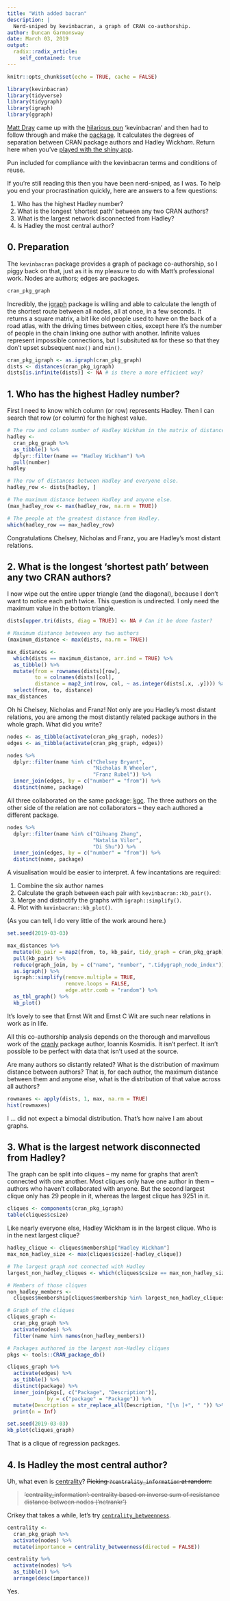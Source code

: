 ```yaml
---
title: "With added bacran"
description: |
  Nerd-sniped by kevinbacran, a graph of CRAN co-authorship.
author: Duncan Garmonsway
date: March 03, 2019
output:
  radix::radix_article:
    self_contained: true
---
```


```r
knitr::opts_chunk$set(echo = TRUE, cache = FALSE)

library(kevinbacran)
library(tidyverse)
library(tidygraph)
library(igraph)
library(ggraph)
```

[Matt Dray](https://twitter.com/mattdray) came up with the [hilarious
pun](https://www.rostrum.blog/2019/02/27/hadley-number/) 'kevinbacran' and then
had to follow through and make the
[package](https://github.com/matt-dray/kevinbacran).  It calculates the degrees
of separation between CRAN package authors and Hadley Wick*ham*.  Return here
when you've [played with the shiny
app](https://mattdray.shinyapps.io/hadley-number/).

<aside>
Pun included for compliance with the kevinbacran terms and conditions of reuse.
</aside>

If you're still reading this then you have been nerd-sniped, as I was.  To help
you end your procrastination quickly, here are answers to a few questions:

1. Who has the highest Hadley number?
1. What is the longest 'shortest path' between any two CRAN authors?
1. What is the largest network disconnected from Hadley?
1. Is Hadley the most central author?

## 0. Preparation

The `kevinbacran` package provides a graph of package co-authorship, so I piggy
back on that, just as it is my pleasure to do with Matt's professional work.
Nodes are authors; edges are packages.

```r
cran_pkg_graph
```

Incredibly, the  [igraph](https://cran.r-project.org/package=igraph) package is
willing and able to calculate the length of the shortest route between all
nodes, all at once, in a few seconds.  It returns a square matrix, a bit like
old people used to have on the back of a road atlas, with the driving times
between cities, except here it's the number of people in the chain linking one
author with another.  Infinite values represent impossible connections, but I
subsituted `NA` for these so that they don't upset subsequent `max()` and
`min()`.

```r
cran_pkg_igraph <- as.igraph(cran_pkg_graph)
dists <- distances(cran_pkg_igraph)
dists[is.infinite(dists)] <- NA # is there a more efficient way?
```

## 1. Who has the highest Hadley number?

First I need to know which column (or row) represents Hadley.  Then I can search
that row (or column) for the highest value.

```r
# The row and column number of Hadley Wickham in the matrix of distances.
hadley <-
  cran_pkg_graph %>%
  as_tibble() %>%
  dplyr::filter(name == "Hadley Wickham") %>%
  pull(number)
hadley

# The row of distances between Hadley and everyone else.
hadley_row <- dists[hadley, ]

# The maximum distance between Hadley and anyone else.
(max_hadley_row <- max(hadley_row, na.rm = TRUE))

# The people at the greatest distance from Hadley.
which(hadley_row == max_hadley_row)
```

Congratulations Chelsey, Nicholas and Franz, you are Hadley's most distant
relations.

## 2. What is the longest 'shortest path' between any two CRAN authors?

I now wipe out the entire upper triangle (and the diagonal), because I don't
want to notice each path twice.  This question is undirected.  I only need the
maximum value in the bottom triangle.

```r
dists[upper.tri(dists, diag = TRUE)] <- NA # Can it be done faster?

# Maximum distance beteween any two authors
(maximum_distance <- max(dists, na.rm = TRUE))

max_distances <-
  which(dists == maximum_distance, arr.ind = TRUE) %>%
  as_tibble() %>%
  mutate(from = rownames(dists)[row],
         to = colnames(dists)[col],
         distance = map2_int(row, col, ~ as.integer(dists[.x, .y]))) %>%
  select(from, to, distance)
max_distances
```

Oh hi Chelsey, Nicholas and Franz! Not only are you Hadley's most distant
relations, you are among the most distantly related package authors in the whole
graph.  What did you write?

```r
nodes <- as_tibble(activate(cran_pkg_graph, nodes))
edges <- as_tibble(activate(cran_pkg_graph, edges))

nodes %>%
  dplyr::filter(name %in% c("Chelsey Bryant",
                            "Nicholas R Wheeler",
                            "Franz Rubel")) %>%
  inner_join(edges, by = c("number" = "from")) %>%
  distinct(name, package)
```

All three collaborated on the same package:
[kgc](https://cran.r-project.org/package=kgc).  The three authors on the other
side of the relation are not collaborators -- they each authored a different
package.

```r
nodes %>%
  dplyr::filter(name %in% c("Qihuang Zhang",
                            "Natalia Vilor",
                            "Di Shu")) %>%
  inner_join(edges, by = c("number" = "from")) %>%
  distinct(name, package)
```

A visualisation would be easier to interpret.  A few incantations are required:

1. Combine the six author names
1. Calculate the graph between each pair with `kevinbacran::kb_pair()`.
1. Merge and distinctify the graphs with `igraph::simplify()`.
1. Plot with `kevinbacran::kb_plot()`.

(As you can tell, I do very little of the work around here.)

```r
set.seed(2019-03-03)

max_distances %>%
  mutate(kb_pair = map2(from, to, kb_pair, tidy_graph = cran_pkg_graph)) %>%
  pull(kb_pair) %>%
  reduce(graph_join, by = c("name", "number", ".tidygraph_node_index")) %>%
  as.igraph() %>%
  igraph::simplify(remove.multiple = TRUE,
                   remove.loops = FALSE,
                   edge.attr.comb = "random") %>%
  as_tbl_graph() %>%
  kb_plot()
```

It's lovely to see that Ernst Wit and Ernst C Wit are such near relations in
work as in life.

<aside> All this co-authorship analysis depends on the thorough and marvellous
work of the [cranly](https://cran.r-project.org/package=cranly) package author,
Ioannis Kosmidis.  It isn't perfect. It isn't possible to be perfect with data
that isn't used at the source.
</aside>

Are many authors so distantly related?  What is the distribution of maximum
distance between authors?  That is, for each author, the maximum distance
between them and anyone else, what is the distribution of that value across all
authors?

```r
rowmaxes <- apply(dists, 1, max, na.rm = TRUE)
hist(rowmaxes)
```

I ... did not expect a bimodal distribution.  That's how naive I am about
graphs.

## 3. What is the largest network disconnected from Hadley?

The graph can be split into cliques -- my name for graphs that aren't connected
with one another.  Most cliques only have one author in them -- authors who
haven't collaborated with anyone.  But the second largest clique only has 29
people in it, whereas the largest clique has 9251 in it.

```r
cliques <- components(cran_pkg_igraph)
table(cliques$csize)
```

Like nearly everyone else, Hadley Wickham is in the largest clique.  Who is in
the next largest clique?

```r
hadley_clique <- cliques$membership["Hadley Wickham"]
max_non_hadley_size <- max(cliques$csize[-hadley_clique])

# The largest graph not connected with Hadley
largest_non_hadley_cliques <- which(cliques$csize == max_non_hadley_size)

# Members of those cliques
non_hadley_members <-
  cliques$membership[cliques$membership %in% largest_non_hadley_cliques]

# Graph of the cliques
cliques_graph <-
  cran_pkg_graph %>%
  activate(nodes) %>%
  filter(name %in% names(non_hadley_members))

# Packages authored in the largest non-Hadley cliques
pkgs <- tools::CRAN_package_db()

cliques_graph %>%
  activate(edges) %>%
  as_tibble() %>%
  distinct(package) %>%
  inner_join(pkgs[, c("Package", "Description")],
             by = c("package" = "Package")) %>%
  mutate(Description = str_replace_all(Description, "[\n ]+", " ")) %>%
  print(n = Inf)

set.seed(2019-03-03)
kb_plot(cliques_graph)
```

That is a clique of regression packages.

## 4. Is Hadley the most central author?

Uh, what even is [centrality](https://schochastics.github.io/netrankr/)?
~~Picking `?centrality_information` at random:~~

> ~~‘centrality_information’: centrality based on inverse sum of resistance~~
> ~~distance between nodes (‘netrankr’)~~

Crikey that takes a while, let's try
[`centrality_betweenness`](https://igraph.org/r/doc/betweenness.html).

```r
centrality <-
  cran_pkg_graph %>%
  activate(nodes) %>%
  mutate(importance = centrality_betweenness(directed = FALSE))

centrality %>%
  activate(nodes) %>%
  as_tibble() %>%
  arrange(desc(importance))
```

Yes.
